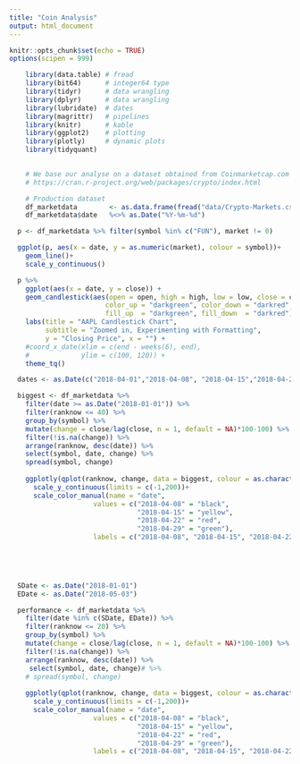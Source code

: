 ```yaml
---
title: "Coin Analysis"
output: html_document
---
```


```r
knitr::opts_chunk$set(echo = TRUE)
options(scipen = 999)
```


```r

    library(data.table) # fread
    library(bit64)      # integer64 type
    library(tidyr)      # data wrangling
    library(dplyr)      # data wrangling
    library(lubridate)  # dates
    library(magrittr)   # pipelines
    library(knitr)      # kable
    library(ggplot2)    # plotting
    library(plotly)     # dynamic plots
    library(tidyquant)
    
```

```r

    # We base our analyse on a dataset obtained from Coinmarketcap.com through the 'crypto' package. 
    # https://cran.r-project.org/web/packages/crypto/index.html

    # Production dataset
    df_marketdata        <- as.data.frame(fread("data/Crypto-Markets.csv", showProgress = FALSE)) 
    df_marketdata$date   %<>% as.Date("%Y-%m-%d")

```

```r

  p <- df_marketdata %>% filter(symbol %in% c("FUN"), market != 0) 

  ggplot(p, aes(x = date, y = as.numeric(market), colour = symbol))+
    geom_line()+
    scale_y_continuous()

  p %>%
    ggplot(aes(x = date, y = close)) +
    geom_candlestick(aes(open = open, high = high, low = low, close = close),
                        color_up = "darkgreen", color_down = "darkred", 
                        fill_up  = "darkgreen", fill_down  = "darkred") +
    labs(title = "AAPL Candlestick Chart", 
         subtitle = "Zoomed in, Experimenting with Formatting",
         y = "Closing Price", x = "") + 
    #coord_x_date(xlim = c(end - weeks(6), end),
    #             ylim = c(100, 120)) + 
    theme_tq()

```



```r

  dates <- as.Date(c("2018-04-01","2018-04-08", "2018-04-15","2018-04-22", "2018-04-29"))

  biggest <- df_marketdata %>%
    filter(date >= as.Date("2018-01-01")) %>%
    filter(ranknow <= 40) %>% 
    group_by(symbol) %>%
    mutate(change = close/lag(close, n = 1, default = NA)*100-100) %>%
    filter(!is.na(change)) %>% 
    arrange(ranknow, desc(date)) %>% 
    select(symbol, date, change) %>%
    spread(symbol, change)
  
    ggplotly(qplot(ranknow, change, data = biggest, colour = as.character(date))+
      scale_y_continuous(limits = c(-1,200))+
      scale_color_manual(name = "date",
                     values = c("2018-04-08" = "black",
                                "2018-04-15" = "yellow",
                                "2018-04-22" = "red",
                                "2018-04-29" = "green"),
                     labels = c("2018-04-08", "2018-04-15", "2018-04-22","2018-04-29")))
    


  
```


```r

  SDate <- as.Date("2018-01-01")
  EDate <- as.Date("2018-05-03")

  performance <- df_marketdata %>%
    filter(date %in% c(SDate, EDate)) %>%
    filter(ranknow <= 20) %>% 
    group_by(symbol) %>%
    mutate(change = close/lag(close, n = 1, default = NA)*100-100) %>%
    filter(!is.na(change)) %>% 
    arrange(ranknow, desc(date)) %>% 
     select(symbol, date, change)# %>%
    # spread(symbol, change)
  
    ggplotly(qplot(ranknow, change, data = biggest, colour = as.character(date))+
      scale_y_continuous(limits = c(-1,200))+
      scale_color_manual(name = "date",
                     values = c("2018-04-08" = "black",
                                "2018-04-15" = "yellow",
                                "2018-04-22" = "red",
                                "2018-04-29" = "green"),
                     labels = c("2018-04-08", "2018-04-15", "2018-04-22","2018-04-29")))
    


  
```



